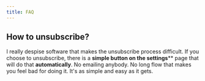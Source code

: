 ```yaml
---
title: FAQ
---
```


## How to unsubscribe?
I really despise software that makes the unsubscribe process difficult. If you choose to unsubscribe, there is a **simple button on the settings**** page that will do that **automatically**. No emailing anybody. No long flow that makes you feel bad for doing it. It's as simple and easy as it gets.

